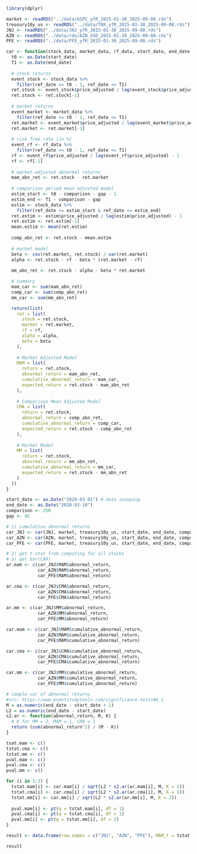 ```r
library(dplyr)

market <- readRDS("../data/GSPC_yfR_2015-01-30_2025-09-08.rds")
treasury10y_us <- readRDS("../data/TNX_yfR_2015-01-30_2025-09-08.rds")
JNJ <- readRDS("../data/JNJ_yfR_2015-01-30_2025-09-08.rds")
AZN <- readRDS("../data/rds/AZN_USD_2015-01-30_2025-09-08.rds")
PFE <- readRDS("../data/PFE_yfR_2015-01-30_2025-09-08.rds")
```



```r
car <- function(stock_data, market_data, rf_data, start_date, end_date, comparison=0, gap=0) {
  t0 <- as.Date(start_date)
  T1 <- as.Date(end_date)
  
  # stock returns
  event_stock <- stock_data %>%
    filter(ref_date >= t0 - 1, ref_date <= T1)
  ret.stock <- event_stock$price_adjusted / lag(event_stock$price_adjusted) - 1
  ret.stock <- ret.stock[-1]
  
  # market returns
  event_market <- market_data %>%
    filter(ref_date >= t0 - 1, ref_date <= T1)
  ret.market <- event_market$price_adjusted / lag(event_market$price_adjusted) - 1
  ret.market <- ret.market[-1]
  
  # risk free rate (in %)
  event_rf <- rf_data %>%
    filter(ref_date >= t0 - 1, ref_date <= T1)
  rf <- event_rf$price_adjusted / lag(event_rf$price_adjusted) - 1
  rf <- rf[-1]
  
  # market-adjusted abnormal returns
  mam_abn_ret <- ret.stock - ret.market
  
  # comparison period mean adjusted modal
  estim_start <- t0 - comparison - gap - 1
  estim_end <- T1 - comparison - gap
  estim <- stock_data %>%
    filter(ref_date >= estim_start & ref_date <= estim_end)
  ret.estim <- estim$price_adjusted / lag(estim$price_adjusted) - 1
  ret.estim <- ret.estim[-1]
  mean.estim <- mean(ret.estim)
  
  comp_abn_ret <- ret.stock - mean.estim
  
  # market model
  beta <- cov(ret.market, ret.stock) / var(ret.market)
  alpha <- ret.stock - rf - beta * (ret.market - rf)
  
  mm_abn_ret <- ret.stock - alpha - beta * ret.market

  # summary
  mam_car <- sum(mam_abn_ret)
  comp_car <- sum(comp_abn_ret)
  mm_car <- sum(mm_abn_ret)

  return(list(
    ret = list(
      stock = ret.stock,
      market = ret.market,
      rf = rf,
      alpha = alpha,
      beta = beta
    ),
    
    # Market Adjusted Model
    MAM = list(
      return = ret.stock,
      abnormal_return = mam_abn_ret,
      cumulative_abnormal_return = mam_car,
      expected_return = ret.stock - mam_abn_ret
    ),
    
    # Comparison Mean Adjusted Model
    CMA = list(
      return = ret.stock,
      abnormal_return = comp_abn_ret,
      cumulative_abnormal_return = comp_car,
      expected_return = ret.stock - comp_abn_ret
    ),
    
    # Market Model
    MM = list(
      return = ret.stock,
      abnormal_return = mm_abn_ret,
      cumulative_abnormal_return = mm_car,
      expected_return = ret.stock - mm_abn_ret
    )
  ))
}
```


```r
start_date <- as.Date("2020-03-01") # data snooping
end_date <- as.Date("2020-03-10")
comparison <- 250
gap <- 45

# 1) cumulative abnormal returns
car_JNJ <- car(JNJ, market, treasury10y_us, start_date, end_date, comparison, gap)
car_AZN <- car(AZN, market, treasury10y_us, start_date, end_date, comparison, gap)
car_PFE <- car(PFE, market, treasury10y_us, start_date, end_date, comparison, gap)

# 2) get t-stat from computing for all stocks
# a) get bar(CAR)
ar.mam <- c(car_JNJ$MAM$abnormal_return, 
            car_AZN$MAM$abnormal_return, 
            car_PFE$MAM$abnormal_return)

ar.cma <- c(car_JNJ$CMA$abnormal_return, 
            car_AZN$CMA$abnormal_return, 
            car_PFE$CMA$abnormal_return)

ar.mm <- c(car_JNJ$MM$abnormal_return, 
            car_AZN$MM$abnormal_return, 
            car_PFE$MM$abnormal_return)

car.mam <- c(car_JNJ$MAM$cumulative_abnormal_return, 
            car_AZN$MAM$cumulative_abnormal_return, 
            car_PFE$MAM$cumulative_abnormal_return)

car.cma <- c(car_JNJ$CMA$cumulative_abnormal_return, 
            car_AZN$CMA$cumulative_abnormal_return, 
            car_PFE$CMA$cumulative_abnormal_return)

car.mm <- c(car_JNJ$MM$cumulative_abnormal_return, 
            car_AZN$MM$cumulative_abnormal_return, 
            car_PFE$MM$cumulative_abnormal_return)

# sample var of abnormal returns 
#src: https://www.eventstudytools.com/significance-tests#A_1
M = as.numeric(end_date - start_date + 1)
L2 = as.numeric(end_date - start_date)
s2.ar <- function(abnormal_return, M, K) {
  # K for MM = 2, MAM = 1, CMA = 1 
  return (sum(abnormal_return^2) / (M - K))
}

tsat.mam <- c()
tstat.cma <- c()
tstat.mm <- c()
pval.mam <- c()
pval.cma <- c()
pval.mm <- c()

for (i in 1:3) {
  tstat.mam[i] <- car.mam[i] / sqrt(L2 * s2.ar(ar.mam[i], M, K = 1))
  tstat.cma[i] <- car.cma[i] / sqrt(L2 * s2.ar(ar.cma[i], M, K = 1))
  tstat.mm[i] <- car.mm[i] / sqrt(L2 * s2.ar(ar.mm[i], M, K = 2))
  
  pval.mam[i] <- pt(q = tstat.mam[i], df = 1)
  pval.cma[i] <- pt(q = tstat.cma[i], df = 1)
  pval.mm[i] <- pt(q = tstat.mm[i], df = 2)
}

result <- data.frame(row.names = c("JNJ", "AZN", "PFE"), MAM_t = tstat.mam, MAM_p = pval.mam, CMA_t = tstat.mam, CMA_p = pval.cma, MM_t = tstat.mm, MM_p = pval.mm)

result
```

